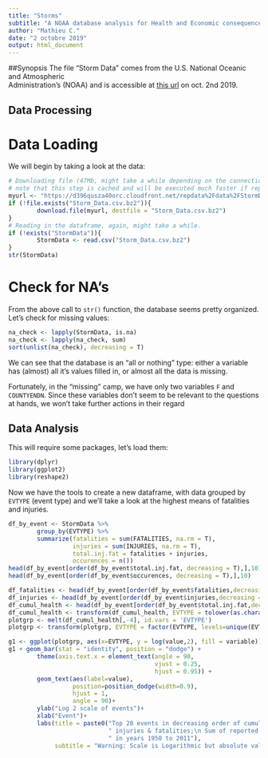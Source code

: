 ```yaml
---
title: "Storms"
subtitle: "A NOAA database analysis for Health and Economic consequences"
author: "Mathieu C."
date: "2 octobre 2019"
output: html_document
---
```

##Synopsis
The file "Storm Data" comes from the U.S. National Oceanic and Atmospheric  
Administration's (NOAA) and is accessible at [this url](https://d396qusza40orc.cloudfront.net/repdata%2Fdata%2FStormData.csv.bz2) on oct. 2nd 2019.  


## Data Processing

# Data Loading  
We will begin by taking a look at the data:
```r
# Downloading file (47Mb, might take a while depending on the connection and speeds)
# note that this step is cached and will be executed much faster if repeated:
myurl <- "https://d396qusza40orc.cloudfront.net/repdata%2Fdata%2FStormData.csv.bz2"
if (!file.exists("Storm_Data.csv.bz2")){
        download.file(myurl, destfile = "Storm_Data.csv.bz2")
}
# Reading in the dataframe, again, might take a while.
if (!exists("StormData")){
        StormData <- read.csv("Storm_Data.csv.bz2")
}
str(StormData)
```
# Check for NA's
  
From the above call to `str()` function, the database seems pretty organized.  
Let's check for missing values:
```r
na_check <- lapply(StormData, is.na)
na_check <- lapply(na_check, sum)
sort(unlist(na_check), decreasing = T)
```
We can see that the database is an "all or nothing" type: either a variable  
has (almost) all it's values filled in, or almost all the data is missing.  
  
Fortunately, in the "missing" camp, we have only two variables `F` and `COUNTYENDN`. Since these variables don't seem to be relevant to the questions at hands, we won't take further actions in their regard

## Data Analysis

This will require some packages, let's load them:
```r
library(dplyr)
library(ggplot2)
library(reshape2)
```
  
Now we have the tools to create a new dataframe, with data grouped by `EVTYPE`
(event type) and we'll take a look at the highest means of fatalities and injuries.
```r
df_by_event <- StormData %>%
        group_by(EVTYPE) %>%
        summarize(fatalities = sum(FATALITIES, na.rm = T),
                  injuries = sum(INJURIES, na.rm = T),
                  total.inj.fat = fatalities + injuries,
                  occurences = n())
head(df_by_event[order(df_by_event$total.inj.fat, decreasing = T),],10)
head(df_by_event[order(df_by_event$occurences, decreasing = T),],10)
```


```r
df_fatalities <- head(df_by_event[order(df_by_event$fatalities,decreasing = T),],20)
df_injuries <- head(df_by_event[order(df_by_event$injuries,decreasing = T),],20)
df_cumul_health <- head(df_by_event[order(df_by_event$total.inj.fat,decreasing = T),],20)
df_cumul_health <- transform(df_cumul_health, EVTYPE = tolower(as.character(EVTYPE)))
plotgrp <- melt(df_cumul_health[,-4], id.vars = 'EVTYPE')
plotgrp <- transform(plotgrp, EVTYPE = factor(EVTYPE, levels=unique(EVTYPE)))

g1 <- ggplot(plotgrp, aes(x=EVTYPE, y = log(value,2), fill = variable))
g1 + geom_bar(stat = "identity", position = "dodge") +
        theme(axis.text.x = element_text(angle = 90, 
                                         vjust = 0.25,
                                         hjust = 0.95)) +
        geom_text(aes(label=value), 
                  position=position_dodge(width=0.9), 
                  hjust = 1, 
                  angle = 90)+
        ylab("Log 2 scale of events")+
        xlab("Event")+
        labs(title = paste0("Top 20 events in decreasing order of cumulative",
                            " injuries & fatalities;\n Sum of reported events",
                            " in years 1950 to 2011"),
             subtitle = "Warning: Scale is Logarithmic but absolute values are displayed on the bars")
        
```

